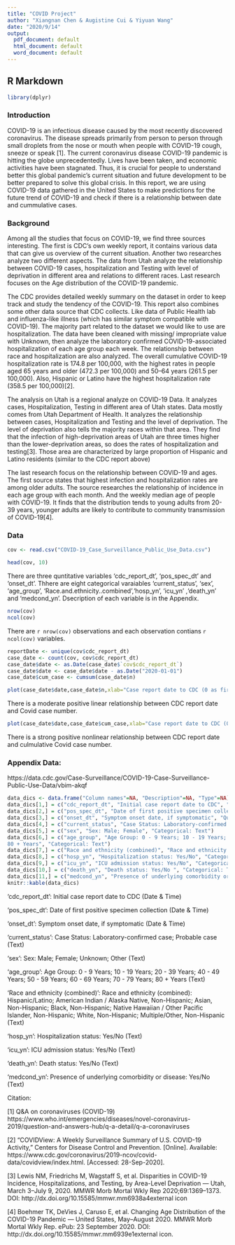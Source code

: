 ```yaml
---
title: "COVID Project"
author: "Xiangnan Chen & Augistine Cui & Yiyuan Wang"
date: "2020/9/14"
output:
  pdf_document: default
  html_document: default
  word_document: default
---
```


## R Markdown

```r
library(dplyr)
```

### Introduction 

COVID-19 is an infectious disease caused by the most recently discovered coronavirus. The disease spreads primarily from person to person through small droplets from the nose or mouth when people with COVID-19 cough, sneeze or speak [1]. The current coronavirus disease COVID-19 pandemic is hitting the globe unprecedentedly. Lives have been taken, and economic activities have been stagnated. Thus, it is crucial for people to understand better this global pandemic's current situation and future development to be better prepared to solve this global crisis. In this report, we are using COVID-19 data gathered in the United States to make predictions for the future trend of COVID-19 and check if there is a relationship between date and cummulative cases. 

### Background 

Among all the studies that focus on COVID-19, we find three sources interesting. The first is CDC’s own weekly report, it contains various data that can give us overview of the current situation. Another two researches analyze two different aspects. The data from Utah analyze the relationship between COVID-19 cases, hospitalization and Testing with level of deprivation in different area and relations to different races. Last research focuses on the Age distribution of the COVID-19 pandemic. 

The CDC provides detailed weekly summary on the dataset in order to keep track and study the tendency of the COVID-19. This report also combines some other data source that CDC collects. Like data of Public Health lab and influenza-like illness (which has similar symptom compatible with COVID-19). The majority part related to the dataset we would like to use are hospitalization. The data have been cleaned with missing/ impropriate value with Unknown, then analyze the laboratory confirmed COVID-19-associated hospitalization of each age group each week. The relationship between race and hospitalization are also analyzed. The overall cumulative COVID-19 hospitalization rate is 174.8 per 100,000, with the highest rates in people aged 65 years and older (472.3 per 100,000) and 50–64 years (261.5 per 100,000). Also, Hispanic or Latino have the highest hospitalization rate (358.5 per 100,000)[2].  

The analysis on Utah is a regional analyze on COVID-19 Data. It analyzes cases, Hospitalization, Testing in different area of Utah states. Data mostly comes from Utah Department of Health. It analyzes the relationship between cases, Hospitalization and Testing and the level of deprivation. The level of deprivation also tells the majority races within that area. They find that the infection of high-deprivation areas of Utah are three times higher than the lower-deprivation areas, so does the rates of hospitalization and testing[3]. Those area are characterized by large proportion of Hispanic and Latino residents (similar to the CDC report above) 

The last research focus on the relationship between COVID-19 and ages. The first source states that highest infection and hospitalization rates are among older adults. The source researches the relationship of incidence in each age group with each month. And the weekly median age of people with COVID-19. It finds that the distribution tends to young adults from 20-39 years, younger adults are likely to contribute to community transmission of COVID-19[4]. 

### Data

```r
cov <- read.csv("COVID-19_Case_Surveillance_Public_Use_Data.csv")
```


```r
head(cov, 10)
```

There are three quntitative variables 'cdc_report_dt', 'pos_spec_dt' and 'onset_dt'. Thhere are eight categorical varaiables 'current_status', 'sex', 'age_group', 'Race.and.ethnicity..combined','hosp_yn', 'icu_yn' ,'death_yn' and 'medcond_yn'. Dsecription of each variable is in the Appendix.


```r
nrow(cov)
ncol(cov)
```

There are `r nrow(cov)` observations and each observation contians `r ncol(cov)` variables.

```r
reportDate <- unique(cov$cdc_report_dt)
case_date <- count(cov, cov$cdc_report_dt)
case_date$date <- as.Date(case_date$`cov$cdc_report_dt`)
case_date$date <- case_date$date - as.Date("2020-01-01")
case_date$cum_case <- cumsum(case_date$n)
```

```r
plot(case_date$date,case_date$n,xlab="Case report date to CDC (0 as first date 2020-01-01)",ylab="Covid case number",main="  Covid case number and CDC report date")
```

There is a moderate positive linear relationship between CDC report date and Covid case number.

```r
plot(case_date$date,case_date$cum_case,xlab="Case report date to CDC (0 as first date 2020-01-01)",ylab="culmulative Covid case number", main=" Culmulative Covid case number and CDC report date")
```

There is a strong positive nonlinear relationship between CDC report date and culmulative Covid case number.



### Appendix Data:

https://data.cdc.gov/Case-Surveillance/COVID-19-Case-Surveillance-Public-Use-Data/vbim-akqf


```r
data_dics <- data.frame("Column names"=NA, "Description"=NA, "Type"=NA)
data_dics[1,] = c("cdc_report_dt", "Initial case report date to CDC", "Quantative: Date & Time")
data_dics[2,] = c("pos_spec_dt", "Date of first positive specimen collection", "Quantative: Date & Time")
data_dics[3,] = c("onset_dt", "Symptom onset date, if symptomatic", "Quantative: Date & Time")
data_dics[4,] = c("current_status", "Case Status: Laboratory-confirmed case; Probable case", "Categorical: Text")
data_dics[5,] = c("sex", "Sex: Male; Female", "Categorical: Text")
data_dics[6,] = c("age_group", "Age Group: 0 - 9 Years; 10 - 19 Years; 20 - 39 Years; 40 - 49 Years; 50 - 59 Years; 60 - 69 Years; 70 - 79 Years; 
80 + Years", "Categorical: Text")
data_dics[7,] = c("Race and ethnicity (combined)", "Race and ethnicity (combined): Hispanic/Latino; American Indian / Alaska Native, Non-Hispanic; Asian, Non-Hispanic; Black, Non-Hispanic; Native Hawaiian / Other Pacific Islander, Non-Hispanic; White, Non-Hispanic; Multiple/Other, Non-Hispanic", "Categorical: Text")
data_dics[8,] = c("hosp_yn", "Hospitalization status: Yes/No", "Categorical: Text")
data_dics[9,] = c("icu_yn", "ICU admission status: Yes/No", "Categorical: Text")
data_dics[10,] = c("death_yn", "Death status: Yes/No ", "Categorical: Text")
data_dics[11,] = c("medcond_yn", "Presence of underlying comorbidity or disease: Yes/No", "Categorical: Text")
knitr::kable(data_dics)
```



'cdc_report_dt':	Initial case report date to CDC (Date & Time)

'pos_spec_dt': Date of first positive specimen collection (Date & Time)

'onset_dt': Symptom onset date, if symptomatic (Date & Time)

'current_status': Case Status: Laboratory-confirmed case; Probable case (Text)

'sex': Sex: Male; Female; Unknown; Other (Text)

'age_group': Age Group: 0 - 9 Years; 10 - 19 Years; 20 - 39 Years; 40 - 49 Years; 50 - 59 Years; 60 - 69 Years; 70 - 79 Years; 
80 + Years (Text)

'Race and ethnicity (combined)': Race and ethnicity (combined): Hispanic/Latino; American Indian / Alaska Native, Non-Hispanic; Asian, Non-Hispanic; Black, Non-Hispanic; Native Hawaiian / Other Pacific Islander, Non-Hispanic; White, Non-Hispanic; Multiple/Other, Non-Hispanic (Text)

'hosp_yn': Hospitalization status: Yes/No (Text)

'icu_yn': ICU admission status: Yes/No (Text)

'death_yn': Death status: Yes/No (Text)

'medcond_yn': Presence of underlying comorbidity or disease: Yes/No (Text) 

Citation:

[1] Q&A on coronaviruses (COVID-19) https://www.who.int/emergencies/diseases/novel-coronavirus-2019/question-and-answers-hub/q-a-detail/q-a-coronaviruses 

[2] “COVIDView: A Weekly Surveillance Summary of U.S. COVID-19 Activity,” Centers for Disease Control and Prevention. [Online]. Available: https://www.cdc.gov/coronavirus/2019-ncov/covid-data/covidview/index.html. [Accessed: 28-Sep-2020].  

[3] Lewis NM, Friedrichs M, Wagstaff S, et al. Disparities in COVID-19 Incidence, Hospitalizations, and Testing, by Area-Level Deprivation — Utah, March 3–July 9, 2020. MMWR Morb Mortal Wkly Rep 2020;69:1369–1373. DOI: http://dx.doi.org/10.15585/mmwr.mm6938a4external icon 

[4] Boehmer TK, DeVies J, Caruso E, et al. Changing Age Distribution of the COVID-19 Pandemic — United States, May–August 2020. MMWR Morb Mortal Wkly Rep. ePub: 23 September 2020. DOI: http://dx.doi.org/10.15585/mmwr.mm6939e1external icon. 

